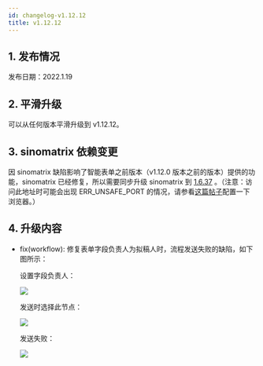 ```yaml
---
id: changelog-v1.12.12
title: v1.12.12
---
```



## 1. 发布情况

发布日期：2022.1.19

<BundleList version="1.12.12" frontend="1.12.12" backend="1.12.11" />

## 2. 平滑升级

可以从任何版本平滑升级到 v1.12.12。

## 3. sinomatrix 依赖变更

因 sinomatrix 缺陷影响了智能表单之前版本（v1.12.0 版本之前的版本）提供的功能，sinomatrix 已经修复，所以需要同步升级 sinomatrix 到 [1.6.37](http://47.93.34.153:10080/sino-matrix/sino-matrix/blob/master/CHANGELOG.md) 。（注意：访问此地址时可能会出现 ERR_UNSAFE_PORT 的情况，请参看[这篇帖子](https://blog.csdn.net/kjcxmx/article/details/118122483)配置一下浏览器。）

## 4. 升级内容

- fix(workflow): 修复表单字段负责人为拟稿人时，流程发送失败的缺陷，如下图所示：

  设置字段负责人：

  ![](assets/changelog-v1.12.12/set-form-field-candidate.png)

  发送时选择此节点：

  ![](assets/changelog-v1.12.12/select-chuzhang-node.png)

  发送失败：

  ![](assets/changelog-v1.12.12/send-flow-error.png)
